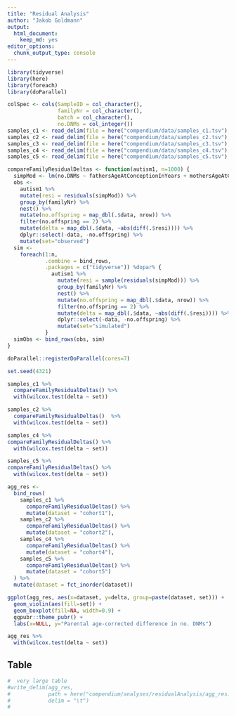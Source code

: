 ```yaml
---
title: "Residual Analysis"
author: "Jakob Goldmann"
output: 
  html_document: 
    keep_md: yes
editor_options: 
  chunk_output_type: console
---
```


```r
library(tidyverse)
library(here)
library(foreach)
library(doParallel)

colSpec <- cols(SampleID = col_character(), 
                familyNr = col_character(), 
                batch = col_character(),
                no.DNMs = col_integer())
samples_c1 <- read_delim(file = here("compendium/data/samples_c1.tsv"), delim = "\t", col_types = colSpec)
samples_c2 <- read_delim(file = here("compendium/data/samples_c2.tsv"), delim = "\t", col_types = colSpec)
samples_c3 <- read_delim(file = here("compendium/data/samples_c3.tsv"), delim = "\t", col_types = colSpec)
samples_c4 <- read_delim(file = here("compendium/data/samples_c4.tsv"), delim = "\t", col_types = colSpec)
samples_c5 <- read_delim(file = here("compendium/data/samples_c5.tsv"), delim = "\t", col_types = colSpec)
```


```r
compareFamilyResidualDeltas <- function(autism1, n=1000) {
  simpMod <- lm(no.DNMs ~ fathersAgeAtConceptionInYears + mothersAgeAtConceptionInYears, autism1)
  obs <- 
    autism1 %>%
    mutate(resi = residuals(simpMod)) %>%
    group_by(familyNr) %>% 
    nest() %>% 
    mutate(no.offspring = map_dbl(.$data, nrow)) %>% 
    filter(no.offspring == 2) %>% 
    mutate(delta = map_dbl(.$data, ~abs(diff(.$resi)))) %>%
    dplyr::select(-data, -no.offspring) %>%
    mutate(set="observed")
  sim <- 
    foreach(1:n,
            .combine = bind_rows,
            .packages = c("tidyverse")) %dopar% {
              autism1 %>%
                mutate(resi = sample(residuals(simpMod))) %>%
                group_by(familyNr) %>% 
                nest() %>% 
                mutate(no.offspring = map_dbl(.$data, nrow)) %>% 
                filter(no.offspring == 2) %>% 
                mutate(delta = map_dbl(.$data, ~abs(diff(.$resi)))) %>%
                dplyr::select(-data, -no.offspring) %>%
                mutate(set="simulated")
            }
  simObs <- bind_rows(obs, sim)
}
```


```r
doParallel::registerDoParallel(cores=7)

set.seed(4321)

samples_c1 %>% 
  compareFamilyResidualDeltas() %>%
  with(wilcox.test(delta ~ set))

samples_c2 %>% 
  compareFamilyResidualDeltas()  %>%
  with(wilcox.test(delta ~ set))

samples_c4 %>%
compareFamilyResidualDeltas() %>%
  with(wilcox.test(delta ~ set))

samples_c5 %>% 
compareFamilyResidualDeltas() %>%
  with(wilcox.test(delta ~ set))

```

```r
agg_res <-
  bind_rows(
    samples_c1 %>% 
      compareFamilyResidualDeltas() %>%
      mutate(dataset = "cohort1"),
    samples_c2 %>% 
      compareFamilyResidualDeltas() %>%
      mutate(dataset = "cohort2"),
    samples_c4 %>%
      compareFamilyResidualDeltas() %>%
      mutate(dataset = "cohort4"),
    samples_c5 %>% 
      compareFamilyResidualDeltas() %>%
      mutate(dataset = "cohort5")
  ) %>% 
  mutate(dataset = fct_inorder(dataset))
```

```r
ggplot(agg_res, aes(x=dataset, y=delta, group=paste(dataset, set))) +
  geom_violin(aes(fill=set)) + 
  geom_boxplot(fill=NA, width=0.9) + 
  ggpubr::theme_pubr() + 
  labs(x=NULL, y="Parental age-corrected difference in no. DNMs")

agg_res %>% 
  with(wilcox.test(delta ~ set))
```



Table
-----

```r
#  very large table
#write_delim(agg_res,
#            path = here("compendium/analyses/residualAnalysis/agg_res.tsv"),
#            delim = "\t")
#
```


